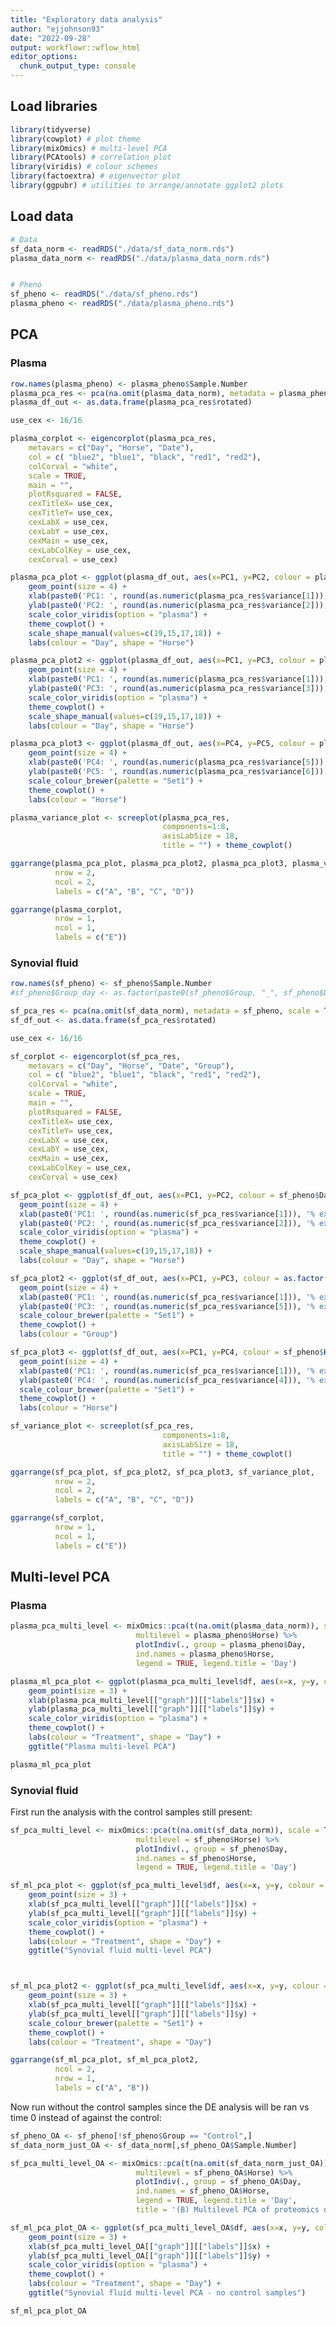 ```yaml
---
title: "Exploratory data analysis"
author: "ejjohnson93"
date: "2022-09-28"
output: workflowr::wflow_html
editor_options:
  chunk_output_type: console
---
```


## Load libraries

```r

library(tidyverse)
library(cowplot) # plot theme
library(mixOmics) # multi-level PCA
library(PCAtools) # correlation plot
library(viridis) # colour schemes
library(factoextra) # eigenvector plot
library(ggpubr) # utilities to arrange/annotate ggplot2 plots

```


## Load data

```r

# Data
sf_data_norm <- readRDS("./data/sf_data_norm.rds")
plasma_data_norm <- readRDS("./data/plasma_data_norm.rds")


# Pheno
sf_pheno <- readRDS("./data/sf_pheno.rds")
plasma_pheno <- readRDS("./data/plasma_pheno.rds")

```


## PCA

### Plasma

```r

row.names(plasma_pheno) <- plasma_pheno$Sample.Number
plasma_pca_res <- pca(na.omit(plasma_data_norm), metadata = plasma_pheno, scale = TRUE, center = TRUE)
plasma_df_out <- as.data.frame(plasma_pca_res$rotated)

```


```r

use_cex <- 16/16

plasma_corplot <- eigencorplot(plasma_pca_res,
    metavars = c("Day", "Horse", "Date"),
    col = c( "blue2", "blue1", "black", "red1", "red2"),
    colCorval = "white",
    scale = TRUE,
    main = "",
    plotRsquared = FALSE,
    cexTitleX= use_cex,
    cexTitleY= use_cex,
    cexLabX = use_cex,
    cexLabY = use_cex,
    cexMain = use_cex,
    cexLabColKey = use_cex,
    cexCorval = use_cex) 


```

```r

plasma_pca_plot <- ggplot(plasma_df_out, aes(x=PC1, y=PC2, colour = plasma_pheno$Day, shape=factor(plasma_pheno$Horse))) + 
    geom_point(size = 4) + 
    xlab(paste0('PC1: ', round(as.numeric(plasma_pca_res$variance[1])), '% expl.var')) + 
    ylab(paste0('PC2: ', round(as.numeric(plasma_pca_res$variance[2])), '% expl.var')) + 
    scale_color_viridis(option = "plasma") +
    theme_cowplot() + 
    scale_shape_manual(values=c(19,15,17,18)) +
    labs(colour = "Day", shape = "Horse")

```

```r

plasma_pca_plot2 <- ggplot(plasma_df_out, aes(x=PC1, y=PC3, colour = plasma_pheno$Day, shape=factor(plasma_pheno$Horse))) + 
    geom_point(size = 4) + 
    xlab(paste0('PC1: ', round(as.numeric(plasma_pca_res$variance[1])), '% expl.var')) + 
    ylab(paste0('PC3: ', round(as.numeric(plasma_pca_res$variance[3])), '% expl.var')) + 
    scale_color_viridis(option = "plasma") +
    theme_cowplot() + 
    scale_shape_manual(values=c(19,15,17,18)) +
    labs(colour = "Day", shape = "Horse")

```

```r

plasma_pca_plot3 <- ggplot(plasma_df_out, aes(x=PC4, y=PC5, colour = plasma_pheno$Horse)) + 
    geom_point(size = 4) + 
    xlab(paste0('PC4: ', round(as.numeric(plasma_pca_res$variance[5])), '% expl.var')) + 
    ylab(paste0('PC5: ', round(as.numeric(plasma_pca_res$variance[6])), '% expl.var')) + 
    scale_colour_brewer(palette = "Set1") +
    theme_cowplot() + 
    labs(colour = "Horse")

```

```r

plasma_variance_plot <- screeplot(plasma_pca_res,
                                  components=1:8,
                                  axisLabSize = 18,
                                  title = "") + theme_cowplot() 

```


```r

ggarrange(plasma_pca_plot, plasma_pca_plot2, plasma_pca_plot3, plasma_variance_plot,
          nrow = 2, 
          ncol = 2,
          labels = c("A", "B", "C", "D"))

```

```r

ggarrange(plasma_corplot,
          nrow = 1, 
          ncol = 1,
          labels = c("E"))

```


### Synovial fluid

```r

row.names(sf_pheno) <- sf_pheno$Sample.Number
#sf_pheno$Group_day <- as.factor(paste0(sf_pheno$Group, "_", sf_pheno$Day))

sf_pca_res <- pca(na.omit(sf_data_norm), metadata = sf_pheno, scale = TRUE, center = TRUE)
sf_df_out <- as.data.frame(sf_pca_res$rotated)

```


```r

use_cex <- 16/16

sf_corplot <- eigencorplot(sf_pca_res,
    metavars = c("Day", "Horse", "Date", "Group"),
    col = c( "blue2", "blue1", "black", "red1", "red2"),
    colCorval = "white",
    scale = TRUE,
    main = "",
    plotRsquared = FALSE,
    cexTitleX= use_cex,
    cexTitleY= use_cex,
    cexLabX = use_cex,
    cexLabY = use_cex,
    cexMain = use_cex,
    cexLabColKey = use_cex,
    cexCorval = use_cex) 


```



```r

sf_pca_plot <- ggplot(sf_df_out, aes(x=PC1, y=PC2, colour = sf_pheno$Day, shape=factor(sf_pheno$Horse))) + 
  geom_point(size = 4) + 
  xlab(paste0('PC1: ', round(as.numeric(sf_pca_res$variance[1])), '% expl.var')) + 
  ylab(paste0('PC2: ', round(as.numeric(sf_pca_res$variance[2])), '% expl.var')) + 
  scale_color_viridis(option = "plasma") +
  theme_cowplot() + 
  scale_shape_manual(values=c(19,15,17,18)) +
  labs(colour = "Day", shape = "Horse")

```

```r

sf_pca_plot2 <- ggplot(sf_df_out, aes(x=PC1, y=PC3, colour = as.factor(sf_pheno$Group))) + 
  geom_point(size = 4) + 
  xlab(paste0('PC1: ', round(as.numeric(sf_pca_res$variance[1])), '% expl.var')) + 
  ylab(paste0('PC3: ', round(as.numeric(sf_pca_res$variance[5])), '% expl.var')) + 
  scale_colour_brewer(palette = "Set1") +
  theme_cowplot() + 
  labs(colour = "Group")

```

```r

sf_pca_plot3 <- ggplot(sf_df_out, aes(x=PC1, y=PC4, colour = sf_pheno$Horse)) + 
  geom_point(size = 4) + 
  xlab(paste0('PC1: ', round(as.numeric(sf_pca_res$variance[1])), '% expl.var')) + 
  ylab(paste0('PC4: ', round(as.numeric(sf_pca_res$variance[4])), '% expl.var')) + 
  scale_colour_brewer(palette = "Set1") +
  theme_cowplot() + 
  labs(colour = "Horse")

```

```r

sf_variance_plot <- screeplot(sf_pca_res,
                                  components=1:8,
                                  axisLabSize = 18,
                                  title = "") + theme_cowplot() 

```


```r

ggarrange(sf_pca_plot, sf_pca_plot2, sf_pca_plot3, sf_variance_plot,
          nrow = 2, 
          ncol = 2,
          labels = c("A", "B", "C", "D"))

```

```r

ggarrange(sf_corplot,
          nrow = 1, 
          ncol = 1,
          labels = c("E"))

```

## Multi-level PCA

### Plasma

```r

plasma_pca_multi_level <- mixOmics::pca(t(na.omit(plasma_data_norm)), scale = TRUE, center = TRUE, ncomp = 10,
                            multilevel = plasma_pheno$Horse) %>%
                            plotIndiv(., group = plasma_pheno$Day, 
                            ind.names = plasma_pheno$Horse,
                            legend = TRUE, legend.title = 'Day') 

```

```r

plasma_ml_pca_plot <- ggplot(plasma_pca_multi_level$df, aes(x=x, y=y, colour = plasma_pheno$Day)) + 
    geom_point(size = 3) + 
    xlab(plasma_pca_multi_level[["graph"]][["labels"]]$x) + 
    ylab(plasma_pca_multi_level[["graph"]][["labels"]]$y) + 
    scale_color_viridis(option = "plasma") +
    theme_cowplot() + 
    labs(colour = "Treatment", shape = "Day") + 
    ggtitle("Plasma multi-level PCA")


```

```r

plasma_ml_pca_plot

```


### Synovial fluid 

First run the analysis with the control samples still present: 

```r

sf_pca_multi_level <- mixOmics::pca(t(na.omit(sf_data_norm)), scale = TRUE, center = TRUE, ncomp = 10,
                            multilevel = sf_pheno$Horse) %>%
                            plotIndiv(., group = sf_pheno$Day, 
                            ind.names = sf_pheno$Horse,
                            legend = TRUE, legend.title = 'Day') 

```

```r

sf_ml_pca_plot <- ggplot(sf_pca_multi_level$df, aes(x=x, y=y, colour = sf_pheno$Day)) + 
    geom_point(size = 3) + 
    xlab(sf_pca_multi_level[["graph"]][["labels"]]$x) + 
    ylab(sf_pca_multi_level[["graph"]][["labels"]]$y) + 
    scale_color_viridis(option = "plasma") +
    theme_cowplot() + 
    labs(colour = "Treatment", shape = "Day") + 
    ggtitle("Synovial fluid multi-level PCA")



sf_ml_pca_plot2 <- ggplot(sf_pca_multi_level$df, aes(x=x, y=y, colour = sf_pheno$Group)) + 
    geom_point(size = 3) + 
    xlab(sf_pca_multi_level[["graph"]][["labels"]]$x) + 
    ylab(sf_pca_multi_level[["graph"]][["labels"]]$y) + 
    scale_colour_brewer(palette = "Set1") +
    theme_cowplot() + 
    labs(colour = "Treatment", shape = "Day") 


```

```r

ggarrange(sf_ml_pca_plot, sf_ml_pca_plot2,
          ncol = 2,
          nrow = 1, 
          labels = c("A", "B")) 

```


Now run without the control samples since the DE analysis will be ran vs time 0 instead of against the control:

```r

sf_pheno_OA <- sf_pheno[!sf_pheno$Group == "Control",]
sf_data_norm_just_OA <- sf_data_norm[,sf_pheno_OA$Sample.Number]

```


```r

sf_pca_multi_level_OA <- mixOmics::pca(t(na.omit(sf_data_norm_just_OA)), scale = TRUE, center = TRUE, ncomp = 10,
                            multilevel = sf_pheno_OA$Horse) %>%
                            plotIndiv(., group = sf_pheno_OA$Day, 
                            ind.names = sf_pheno_OA$Horse,
                            legend = TRUE, legend.title = 'Day',
                            title = '(B) Multilevel PCA of proteomics data') 

```

```r

sf_ml_pca_plot_OA <- ggplot(sf_pca_multi_level_OA$df, aes(x=x, y=y, colour = sf_pheno_OA$Day)) + 
    geom_point(size = 3) + 
    xlab(sf_pca_multi_level_OA[["graph"]][["labels"]]$x) + 
    ylab(sf_pca_multi_level_OA[["graph"]][["labels"]]$y) + 
    scale_color_viridis(option = "plasma") +
    theme_cowplot() + 
    labs(colour = "Treatment", shape = "Day") + 
    ggtitle("Synovial fluid multi-level PCA - no control samples")

```

```r

sf_ml_pca_plot_OA

```



